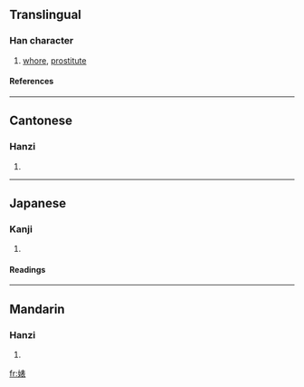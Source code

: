 ==Translingual==
===Han character===
{{Han char|rn=38|rad=女|as=08|sn=11|four=4543<sub>2</sub>|canj=女手一女 (VQMV)}}
# [[whore]], [[prostitute]]
====References====
{{Han ref|kx=0264.130|dkj=06397|dj=0531.050|hdz=21055.030|uh=5A4A|ud=23114|bh=B144|bd=45380}}
----
==Cantonese==
===Hanzi===
{{yue-hanzi|jyut=|y=biu2}}
# {{defn|Cantonese}}
----
==Japanese==
===Kanji===
{{ja-kanji|grade=|rs=女08}}
# {{defn|Japanese}} 
====Readings====
{{ja-readings|on=[[ひょう]] (hyō)|kun=}}
----
==Mandarin==
===Hanzi===
{{cmn-hanzi|pin=[[biǎo]] ([[biao3]])|wg=piao<sup>3</sup>}}
# {{defn|Mandarin}}

[[fr:婊]]